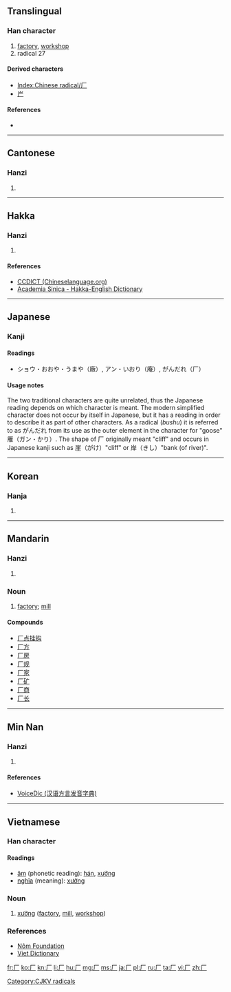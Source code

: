 <!--{{also|廠}}-->
{{also|广}}
==Translingual==
{{stroke order|strokes=2}}
{{stroke order|type=animate}}

===Han character===
{{Han char|rn=27|rad=厂|as=00|sn=2|four=7120<sub>0</sub>|canj=一竹 (MH)}}

# [[factory]], [[workshop]]
# radical 27

====Derived characters====
* [[Index:Chinese radical/厂]]
* [[屵]]

====References====
* {{Han ref|kx=0160.150|dkj=02890|dj=0366.210|hdz=10067.160|uh=5382|ud=21378|bh=C944|bd=51524}}

----

==Cantonese==

===Hanzi===
{{yue-hanzi|jyut=[[aa1]], [[hon3]]|y=a1, hon3|tra=[[廠]], [[庵]]}}

# {{defn|lang=yue|sort=厂00}}

----

==Hakka==

===Hanzi===
{{hak-hanzi|poj=[[hòn]], [[ngâm]]|gd=hon<sup>5</sup>|hpy=}}

# {{defn|lang=hak|sort=厂00}}

====References====
*[http://www.chinalanguage.com/dictionaries/?mode=view&view=chardict&query=%E5%8E%82 CCDICT (Chineselanguage.org)]
*[http://minhakka.ling.sinica.edu.tw/bkg/hakyin/search.php?DETAIL=1&LIMIT=id=10072&dbname=su_tian_1&graph=2 Academia Sinica - Hakka-English Dictionary]

----

==Japanese==

===Kanji===
{{ja-kanji|grade=|rs=厂0}}

====Readings====
* ショウ・おおや・うまや（廠）, アン・いおり（庵）, がんだれ（厂）

====Usage notes====
The two traditional characters are quite unrelated, thus the Japanese reading depends on which character is meant.
The modern simplified character does not occur by itself in Japanese, but it has a reading in order to describe it as part of other characters. As a radical (''bushu'') it is referred to as がんだれ from its use as the outer element in the character for "goose" 雁（ガン・かり）.  The shape of 厂 originally meant "cliff" and occurs in Japanese kanji such as 崖（がけ）"cliff" or 岸（きし）"bank (of river)".

----

==Korean==

===Hanja===
{{ko-hanja|hangeul=[[엄]], [[한]]|rv=eom, han|mr=ŏm, han}}

# {{defn|lang=ko|sort=厂00}}

[[Category:CJKV radicals]]

----

==Mandarin==

===Hanzi===
{{cmn-hanzi|tra=[[廠]], [[庵]]|pin=[[hàn]], [[hǎn]], [[chǎng]], [[ān]]|wg=han<sup>4</sup>, han<sup>3</sup>, ch'ang<sup>3</sup>, an<sup>1</sup>}}

# {{defn|lang=cmn|sort=厂00}}

===Noun===
{{cmn-noun|s|pin=chǎng|pint=chang3|tra=廠|sim=厂|rs=厂00}}

# [[factory]]; [[mill]]

====Compounds====
* [[厂点挂钩]]
* [[厂方]]
* [[厂房]]
* [[厂规]]
* [[厂家]]
* [[厂矿]]
* [[厂商]]
* [[厂长]]

----

==Min Nan==

===Hanzi===
{{nan-hanzi|poj=|tlpa=tshióng (tshiong<sup>2</sup>), tshiú (tshiu<sup>2</sup>), hàn (han<sup>3</sup>)|gd=ciong<sup>3</sup>, ciu<sup>3</sup>, han<sup>5</sup>}}

# {{defn|lang=nan|sort=厂00}}

====References====
*[http://cn.voicedic.com/ VoiceDic (汉语方言发音字典)]

----

==Vietnamese==

===Han character===
{{vi-hantu|rs=厂00}}

====Readings====
* [[音読|âm]] (phonetic reading): [[hán]], [[xưởng]]
* [[意義|nghĩa]] (meaning): [[xưởng]]

===Noun===
{{head|vi|noun|sc=Hant}}{{attention|vi|may need inflection template}}

# [[xưởng]] ([[factory]], [[mill]], [[workshop]])

===References===
* [http://nomfoundation.org/nomdb/lookup.php Nôm Foundation]
* [http://www.vietdictionary.com Viet Dictionary]

[[fr:厂]]
[[ko:厂]]
[[kn:厂]]
[[li:厂]]
[[hu:厂]]
[[mg:厂]]
[[ms:厂]]
[[ja:厂]]
[[pl:厂]]
[[ru:厂]]
[[ta:厂]]
[[vi:厂]]
[[zh:厂]]